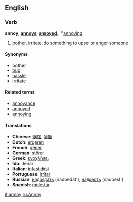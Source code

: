 ==English==
===Verb===
'''annoy''', '''[[annoys]]''', '''[[annoyed]]''', '''[[annoying]]

# [[bother]], irritate, do something to upset or anger someone

====Synonyms====
*[[bother]]
*[[bug]]
*[[hassle]]
*[[irritate]]

====Related terms====
*[[annoyance]]
*[[annoyed]]
*[[annoying]]

====Translations====
*'''Chinese''': [[懊惱]], [[懊恼]]
*'''Dutch''': [[ergeren]]
*'''French''': [[gêner]]
*'''German''': [[stören]]
*'''Greek''': [[ενοχλήσει]]
*'''Ido''': Jenar
*'''Italian''': [[infastidirsi]]
*'''Portuguese''': [[irritar]]
*'''Russian''': [[надоедать]] (nadoedat'), [[надоесть]] (nadoest')
*'''Spanish''': [[molestar]]

[[it:annoy]]
[[ru:Annoy]]